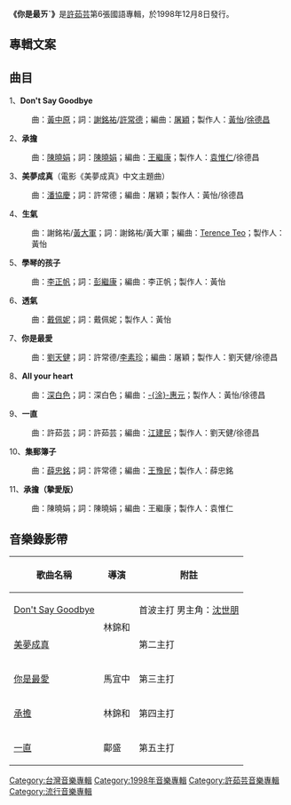 {{Album infobox | <!-- See Wikipedia:WikiProject_Albums -->
|  Name        = 你是最ㄞˋ
|  Type        = [[專輯|專輯]]
|  Artist      = [[許茹芸|許茹芸]]
|  Cover       = Valen hsu - 你是最ㄞˋ.jpg
|  Released    = 1998年12月8日
|  Recorded    = 
|  Genre       = [[流行音樂|流行音樂]]
|  Length      = 
|  Label       = {{hlist|東方唱片|[[上華唱片|上華唱片]]}}
|  Producer    = 
|  Reviews     = 
|  Last album  = [[我依然愛你|我依然愛你]]<br />(1998年)
|  This album  = '''你是最ㄞˋ'''<br />(1998年)
|  Next album  = [[真愛無敵|真愛無敵]]<br />(1999年)
}}

'''《你是最ㄞˋ》'''是[[許茹芸|許茹芸]]第6張國語專輯，於1998年12月8日發行。

==專輯文案==

{{quote|'''給所有看到這封信的人們：'''<br>

:彷彿走到月台的1999<br>
:不可避免的，所有的人都將被時間<br>
:載向下一個世紀<br>

:很巧，居然在這刻認識你 又愛上你<br>

:像所有計時遊戲一樣<br>
:我們在有限的緣份裡 緊緊抱著對方<br>

:廣播裡<br>
:只播放西元2000年倒數的音樂<br>
:我在我心裡，悄悄拿下收音機的電池<br>
:「不了，讓我們永遠留在1999吧！」<br>

:不管下一個世紀世界怎麼改變<br>
:我要預約1999你是最愛<br>

:::::::::　　　　　　　許茹芸　1998.冬末午後}}

==曲目==
1、'''Don't Say Goodbye'''
:曲：[[黃中原|黃中原]]；詞：[[謝銘祐|謝銘祐]]/[[許常德|許常德]]；編曲：[[屠穎|屠穎]]；製作人：[[黃怡|黃怡]]/[[徐德昌|徐德昌]]
2、'''承擔'''
:曲：[[陳曉娟|陳曉娟]]；詞：[[陳曉娟|陳曉娟]]；編曲：[[王繼康|王繼康]]；製作人：[[袁惟仁|袁惟仁]]/徐德昌
3、'''美夢成真'''（電影《美夢成真》中文主題曲）
:曲：[[潘協慶|潘協慶]]；詞：許常德；編曲：屠穎；製作人：黃怡/徐德昌
4、'''生氣'''
:曲：謝銘祐/[[黃大軍|黃大軍]]；詞：謝銘祐/黃大軍；編曲：[[Terence_Teo|Terence Teo]]；製作人：黃怡
5、'''學琴的孩子'''
:曲：[[李正帆|李正帆]]；詞：[[彭繼康|彭繼康]]；編曲：李正帆；製作人：黃怡
6、'''透氣'''
:曲：[[戴佩妮|戴佩妮]]；詞：戴佩妮；製作人：黃怡
7、'''你是最愛'''
:曲：[[劉天健|劉天健]]；詞：許常德/[[李素珍|李素珍]]；編曲：屠穎；製作人：劉天健/徐德昌
8、'''All your heart'''
:曲：[[深白色|深白色]]；詞：深白色；編曲：[[涂惠元|-{涂}-惠元]]；製作人：黃怡/徐德昌
9、'''一直'''
:曲：許茹芸；詞：許茹芸；編曲：[[江建民_(音乐)|江建民]]；製作人：劉天健/徐德昌
10、'''集郵簿子'''
:曲：[[薛忠銘|薛忠銘]]；詞：許常德；編曲：[[王豫民|王豫民]]；製作人：薛忠銘
11、'''承擔（摯愛版）'''
:曲：陳曉娟；詞：陳曉娟；編曲：王繼康；製作人：袁惟仁

== 音樂錄影帶 ==
{| class="wikitable"
!歌曲名稱
!導演
!附註
|-
|[https://www.youtube.com/watch?v=3-4LOw7MWFk Don't Say Goodbye] {{Wayback|url=https://www.youtube.com/watch?v=3-4LOw7MWFk |date=20190313005656 }}
| rowspan="2" |林錦和
|首波主打
男主角：[[沈世朋|沈世朋]]
|-
|[https://www.youtube.com/watch?v=th3UBcJY8Fk 美夢成真] {{Wayback|url=https://www.youtube.com/watch?v=th3UBcJY8Fk |date=20190313005656 }}
|第二主打
|-
|[https://www.youtube.com/watch?v=5ERHyXydJT4 你是最愛] {{Wayback|url=https://www.youtube.com/watch?v=5ERHyXydJT4 |date=20190313005656 }}
|馬宜中
|第三主打
|-
|[https://www.youtube.com/watch?v=YgGd5eiJa2Q 承擔] {{Wayback|url=https://www.youtube.com/watch?v=YgGd5eiJa2Q |date=20190313005656 }}
|林錦和
|第四主打
|-
|[https://www.youtube.com/watch?v=7xD9E76_jyQ 一直] {{Wayback|url=https://www.youtube.com/watch?v=7xD9E76_jyQ |date=20190313005656 }}
|鄺盛
|第五主打
|}

{{許茹芸}}

[[Category:台灣音樂專輯|Category:台灣音樂專輯]]
[[Category:1998年音樂專輯|Category:1998年音樂專輯]]
[[Category:許茹芸音樂專輯|Category:許茹芸音樂專輯]]
[[Category:流行音樂專輯|Category:流行音樂專輯]]